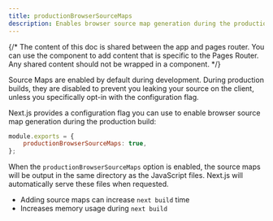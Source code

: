 ```yaml
---
title: productionBrowserSourceMaps
description: Enables browser source map generation during the production build.
---
```


{/* The content of this doc is shared between the app and pages router. You can use the  component to add content that is specific to the Pages Router. Any shared content should not be wrapped in a component. */}

Source Maps are enabled by default during development. During production builds, they are disabled to prevent you leaking your source on the client, unless you specifically opt-in with the configuration flag.

Next.js provides a configuration flag you can use to enable browser source map generation during the production build:

```js filename="next.config.js"
module.exports = {
	productionBrowserSourceMaps: true,
};
```

When the `productionBrowserSourceMaps` option is enabled, the source maps will be output in the same directory as the JavaScript files. Next.js will automatically serve these files when requested.

-   Adding source maps can increase `next build` time
-   Increases memory usage during `next build`
